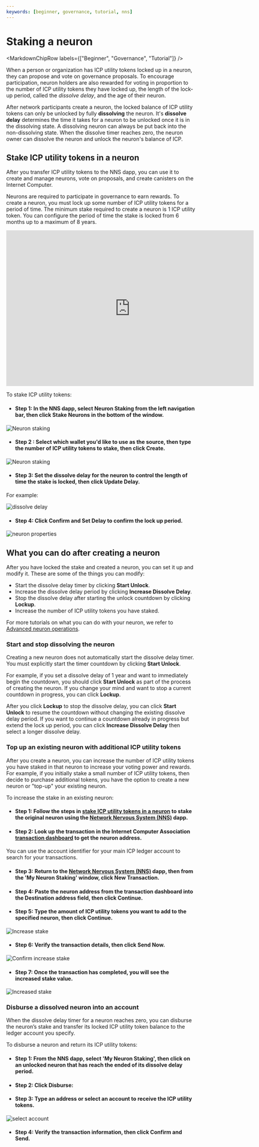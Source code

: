 ```yaml
---
keywords: [beginner, governance, tutorial, nns]
---
```



# Staking a neuron

<MarkdownChipRow labels={["Beginner", "Governance", "Tutorial"]} />

When a person or organization has ICP utility tokens locked up in a neuron, they can propose and vote on governance proposals.
To encourage participation, neuron holders are also rewarded for voting in proportion to the number of ICP utility tokens they have locked up,
the length of the lock-up period, called the *dissolve delay*, and the age of their neuron.

After network participants create a neuron, the locked balance of ICP utility tokens can only be unlocked by fully **dissolving** the neuron.
It's **dissolve delay** determines the time it takes for a neuron to be unlocked once it is in the dissolving state.
A dissolving neuron can always be put back into the non-dissolving state.
When the dissolve timer reaches zero, the neuron owner can dissolve the neuron and unlock the neuron's balance of ICP.

## Stake ICP utility tokens in a neuron

After you transfer ICP utility tokens to the NNS dapp, you can use it to create and manage neurons,
vote on proposals, and create canisters on the Internet Computer.

Neurons are required to participate in governance to earn rewards. To create a neuron, you must lock up some number of ICP utility tokens for a period of time.
The minimum stake required to create a neuron is 1 ICP utility token. You can configure the period of time the stake is locked from 6 months up to a maximum of 8 years.
<div class="text--center">
<p> </p>
</div>
<div class="text--center">
<iframe width="660" height="415" src="https://www.youtube.com/embed/3o0eBOaHP_4?si=k7vR9eulGzK_iLiY" title="YouTube video player" frameborder="0" allow="accelerometer; autoplay; clipboard-write; encrypted-media; gyroscope; picture-in-picture; web-share" referrerpolicy="strict-origin-when-cross-origin" allowfullscreen></iframe> </div>

To stake ICP utility tokens:

- #### Step 1:  In the NNS dapp, select **Neuron Staking** from the left navigation bar, then click **Stake Neurons** in the bottom of the window.

![Neuron staking](../../_attachments/nns8.png)

- #### Step 2 :  Select which wallet you'd like to use as the source, then type the number of ICP utility tokens to stake, then click **Create**.

![Neuron staking](../../_attachments/nns9.png)

- #### Step 3:  Set the dissolve delay for the neuron to control the length of time the stake is locked, then click **Update Delay**.

For example:

![dissolve delay](../../_attachments/nns-dissolve.png)

- #### Step 4:  Click **Confirm and Set Delay** to confirm the lock up period.

![neuron properties](../../_attachments/nns-settings.png)

## What you can do after creating a neuron
After you have locked the stake and created a neuron, you can set it up and modify it.
These are some of the things you can modify:

-   Start the dissolve delay timer by clicking **Start Unlock**.
-   Increase the dissolve delay period by clicking **Increase Dissolve Delay**.
-   Stop the dissolve delay after starting the unlock countdown by clicking **Lockup**.
-   Increase the number of ICP utility tokens you have staked.

For more tutorials on what you can do with your neuron, we refer to
[Advanced neuron operations](/docs/move-to-learnhub/nns/using-the-nns-dapp/nns-dapp-advanced-neuron-operations).

### Start and stop dissolving the neuron

Creating a new neuron does not automatically start the dissolve delay timer. You must explicitly start the timer countdown by clicking **Start Unlock**.

For example, if you set a dissolve delay of 1 year and want to immediately begin the countdown, you should click **Start Unlock** as part of the process of creating the neuron. If you change your mind and want to stop a current countdown in progress, you can click **Lockup**.

After you click **Lockup** to stop the dissolve delay, you can click **Start Unlock** to resume the countdown without changing the existing dissolve delay period. If you want to continue a countdown already in progress but extend the lock up period, you can click **Increase Dissolve Delay** then select a longer dissolve delay.

### Top up an existing neuron with additional ICP utility tokens

After you create a neuron, you can increase the number of ICP utility tokens you have staked in that neuron to increase your voting power and rewards. For example, if you initially stake a small number of ICP utility tokens, then decide to purchase additional tokens, you have the option to create a new neuron or "top-up" your existing neuron.

To increase the stake in an existing neuron:

- #### Step 1:  Follow the steps in [stake ICP utility tokens in a neuron](#stake-icp) to stake the original neuron using the [Network Nervous System (NNS)](https://nns.ic0.app) dapp.

- #### Step 2:  Look up the transaction in the Internet Computer Association [transaction dashboard](https://dashboard.internetcomputer.org/transactions) to get the neuron address.

You can use the account identifier for your main ICP ledger account to search for your transactions.

- #### Step 3:  Return to the [Network Nervous System (NNS)](https://nns.ic0.app) dapp, then from the 'My Neuron Staking' window, click **New Transaction**.

- #### Step 4:  Paste the neuron address from the transaction dashboard into the **Destination** address field, then click **Continue**.

- #### Step 5:  Type the amount of ICP utility tokens you want to add to the specified neuron, then click **Continue**.

![Increase stake](../../_attachments/nns10.png)

- #### Step 6:  Verify the transaction details, then click **Send Now**.

![Confirm increase stake](../../_attachments/nns11.png)

- #### Step 7:  Once the transaction has completed, you will see the increased stake value.

![Increased stake](../../_attachments/nns12.png)

### Disburse a dissolved neuron into an account

When the dissolve delay timer for a neuron reaches zero, you can disburse the neuron’s stake and transfer its locked ICP utility token balance to the ledger account you specify.

To disburse a neuron and return its ICP utility tokens:

- #### Step 1:  From the NNS dapp, select 'My Neuron Staking', then click on an unlocked neuron that has reach the ended of its dissolve delay period.

- #### Step 2:  Click **Disburse**:

- #### Step 3:  Type an address or select an account to receive the ICP utility tokens.

![select account](../../_attachments/select-account.png)

- #### Step 4:  Verify the transaction information, then click **Confirm and Send**.


